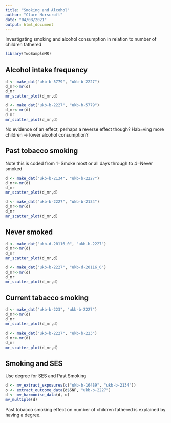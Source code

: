 ```yaml
---
title: "Smoking and Alcohol"
author: "Clare Horscroft"
date: "04/08/2021"
output: html_document
---
```


Investigating smoking and alcohol consumption in relation to number of children fathered

```r
library(TwoSampleMR)
```

## Alcohol intake frequency

```r
d <- make_dat("ukb-b-5779", "ukb-b-2227")
d_mr<-mr(d)
d_mr
mr_scatter_plot(d_mr,d)
```

```r
d <- make_dat("ukb-b-2227", "ukb-b-5779")
d_mr<-mr(d)
d_mr
mr_scatter_plot(d_mr,d)
```

No evidence of an effect, perhaps a reverse effect though? Hab=ving more children -> lower alcohol consumption?

## Past tobacco smoking

Note this is coded from 1=Smoke most or all days through to 4=Never smoked

```r
d <- make_dat("ukb-b-2134", "ukb-b-2227")
d_mr<-mr(d)
d_mr
mr_scatter_plot(d_mr,d)
```

```r
d <- make_dat("ukb-b-2227", "ukb-b-2134")
d_mr<-mr(d)
d_mr
mr_scatter_plot(d_mr,d)
```

## Never smoked

```r
d <- make_dat("ukb-d-20116_0", "ukb-b-2227")
d_mr<-mr(d)
d_mr
mr_scatter_plot(d_mr,d)
```

```r
d <- make_dat("ukb-b-2227", "ukb-d-20116_0")
d_mr<-mr(d)
d_mr
mr_scatter_plot(d_mr,d)
```

## Current tabacco smoking

```r
d <- make_dat("ukb-b-223", "ukb-b-2227")
d_mr<-mr(d)
d_mr
mr_scatter_plot(d_mr,d)
```

```r
d <- make_dat("ukb-b-2227", "ukb-b-223")
d_mr<-mr(d)
d_mr
mr_scatter_plot(d_mr,d)
```

## Smoking and SES

Use degree for SES and Past Smoking

```r
d <- mv_extract_exposures(c("ukb-b-16489", "ukb-b-2134"))
o <- extract_outcome_data(d$SNP, "ukb-b-2227")
d <- mv_harmonise_data(d, o)
mv_multiple(d)
```
Past tobacco smoking effect on number of children fathered is explained by having a degree.
